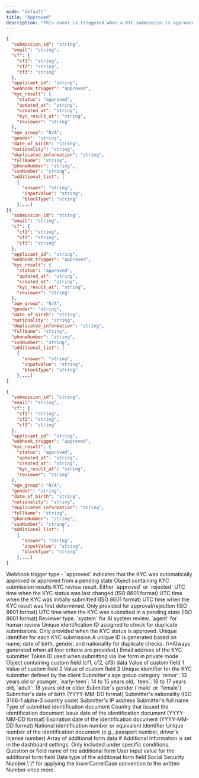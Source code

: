 ```yaml
---
mode: "default"
title: "Approved"
description: "This event is triggered when a KYC submission is approved. Approval can occur through automated system validation or after manual review. This event indicates that the KYC process has been successfully completed and serves as a signal to initiate follow-up actions such as user account activation or granting service access permissions."
---
```


<CodeGroup>

```json approved-webhook-id-document.json
{
  "submission_id": "string",
  "email": "string",
  "cf": {
    "cf1": "string",
    "cf2": "string",
    "cf3": "string"
  },
  "applicant_id": "string",
  "webhook_trigger": "approved",
  "kyc_result": {
    "status": "approved",
    "updated_at": "string",
    "created_at": "string",
    "kyc_result_at": "string",
    "reviewer": "string"
  },
  "age_group": "N/A",
  "gender": "string",
  "date_of_birth": "string",
  "nationality": "string",
  "duplicated_information": "string",
  "fullName": "string",
  "phoneNumber": "string",
  "ssnNumber": "string",
  "additional_list": [
    {
      "answer": "string",
      "inputValue": "string",
      "blockType": "string"
    },...]
}{
  "submission_id": "string",
  "email": "string",
  "cf": {
    "cf1": "string",
    "cf2": "string",
    "cf3": "string"
  },
  "applicant_id": "string",
  "webhook_trigger": "approved",
  "kyc_result": {
    "status": "approved",
    "updated_at": "string",
    "created_at": "string",
    "kyc_result_at": "string",
    "reviewer": "string"
  },
  "age_group": "N/A",
  "gender": "string",
  "date_of_birth": "string",
  "nationality": "string",
  "duplicated_information": "string",
  "fullName": "string",
  "phoneNumber": "string",
  "ssnNumber": "string",
  "additional_list": [
    {
      "answer": "string",
      "inputValue": "string",
      "blockType": "string"
    },...]
}
```


```json approved-webook-knowledgebased.json
{
  "submission_id": "string",
  "email": "string",
  "cf": {
    "cf1": "string",
    "cf2": "string",
    "cf3": "string"
  },
  "applicant_id": "string",
  "webhook_trigger": "approved",
  "kyc_result": {
    "status": "approved",
    "updated_at": "string",
    "created_at": "string",
    "kyc_result_at": "string",
    "reviewer": "string"
  },
  "age_group": "N/A",
  "gender": "string",
  "date_of_birth": "string",
  "nationality": "string",
  "duplicated_information": "string",
  "fullName": "string",
  "phoneNumber": "string",
  "ssnNumber": "string",
  "additional_list": [
    {
      "answer": "string",
      "inputValue": "string",
      "blockType": "string"
    },...]
}
```

</CodeGroup>

<ResponseField name="webhook_trigger" type="string">
  Webhook trigger type - `approved` indicates that the KYC was automatically approved or approved from a pending state
</ResponseField>

<ResponseField name="kyc_result" type="object">
  Object containing KYC submission results

  <Expandable title="properties">
    <ResponseField name="status" type="string">
      KYC review result. Either `approved` or `rejected`
    </ResponseField>
    <ResponseField name="updated_at" type="string">
      UTC time when the KYC status was last changed (ISO 8601 format)
    </ResponseField>
    <ResponseField name="created_at" type="string">
      UTC time when the KYC was initially submitted (ISO 8601 format)
    </ResponseField>
    <ResponseField name="kyc_result_at" type="string">
      UTC time when the KYC result was first determined. Only provided for approval/rejection (ISO 8601 format)
    </ResponseField>
    <ResponseField name="pending_at" type="string">
      UTC time when the KYC was submitted in a pending state (ISO 8601 format)
    </ResponseField>
    <ResponseField name="reviewer" type="string">
      Reviewer type. `system` for AI system review, `agent` for human review
    </ResponseField>
  </Expandable>
</ResponseField>

<ResponseField name="applicant_id" type="string">
  Unique identification ID assigned to check for duplicate submissions. Only provided when the KYC status is approved.
</ResponseField>

<ResponseField name="submission_id" type="string">
  Unique identifier for each KYC submission
</ResponseField>

<ResponseField name="duplicated_information" type="string">
  A unique ID is generated based on name, date of birth, gender, and nationality for duplicate checks. (\*Always generated when all four criteria are provided.)
</ResponseField>

<ResponseField name="email" type="string">
  Email address of the KYC submitter
</ResponseField>

<ResponseField name="tokenId" type="string">
  Token ID used when submitting via live form in private mode
</ResponseField>

<ResponseField name="cf" type="object">
  Object containing custom field (cf1, cf2, cf3) data

  <Expandable title="properties">
    <ResponseField name="cf1" type="string">
      Value of custom field 1
    </ResponseField>
    <ResponseField name="cf2" type="string">
      Value of custom field 2
    </ResponseField>
    <ResponseField name="cf3" type="string">
      Value of custom field 3
    </ResponseField>
  </Expandable>
</ResponseField>

<ResponseField name="userid" type="string">
  Unique identifier for the KYC submitter defined by the client
</ResponseField>

<ResponseField name="age_group" type="string">
  Submitter's age group category `minor`: 13 years old or younger, `early-teen`: 14 to 15 years old, `teen`: 16 to 17 years old, `adult`: 18 years old or older
</ResponseField>

<ResponseField name="gender" type="string">
  Submitter's gender (`male` or `female`)
</ResponseField>

<ResponseField name="date_of_birth" type="string">
  Submitter's date of birth (YYYY-MM-DD format)
</ResponseField>

<ResponseField name="nationality" type="string">
  Submitter's nationality (ISO 3166-1 alpha-3 country code)
</ResponseField>

<ResponseField name="ipAddress" type="string">
  Submitter's IP address
</ResponseField>

<ResponseField name="fullName" type="string">
  Submitter's full name
</ResponseField>

<ResponseField name="idType" type="string">
  Type of submitted identification document
</ResponseField>

<ResponseField name="issuingCountry" type="string">
  Country that issued the identification document
</ResponseField>

<ResponseField name="issueDate" type="string">
  Issue date of the identification document (YYYY-MM-DD format)
</ResponseField>

<ResponseField name="expireDate" type="string">
  Expiration date of the identification document (YYYY-MM-DD format)
</ResponseField>

<ResponseField name="identityNumber" type="string">
  National identification number or equivalent identifier
</ResponseField>

<ResponseField name="documentNumber" type="string">
  Unique number of the identification document (e.g., passport number, driver's license number)
</ResponseField>

<ResponseField name="additional_list" type="array">
  Array of additional form data if Additional Information is set in the dashboard settings. Only included under specific conditions.

  <ResponseField name="additional_list_obj" type="object">
    <Expandable title="properties">
      <ResponseField name="answer" type="string">
        Question or field name of the additional form
      </ResponseField>
      <ResponseField name="inputValue" type="string">
        User input value for the additional form field
      </ResponseField>
      <ResponseField name="blockType" type="string">
        Data type of the additional form field
      </ResponseField>
    </Expandable>
  </ResponseField>
</ResponseField>

<ResponseField name="ssnNumber" type="string">
  Social Security Number.\
  \* for applying the lowerCamelCase convention to the written Number once more.
</ResponseField>